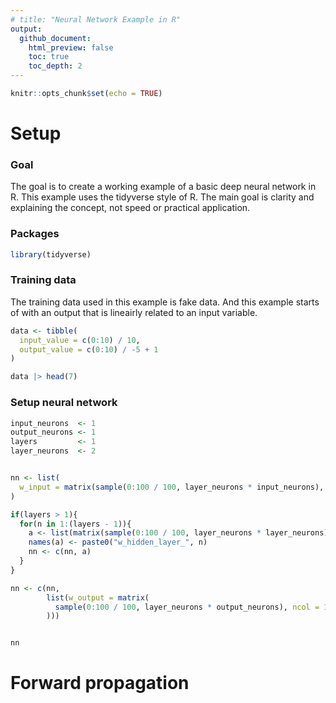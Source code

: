 ```yaml
---
# title: "Neural Network Example in R"
output: 
  github_document:
    html_preview: false
    toc: true
    toc_depth: 2
---
```


```r
knitr::opts_chunk$set(echo = TRUE)
```

# Setup

### Goal
The goal is to create a working example of a basic deep neural network in R.
This example uses the tidyverse style of R. The main goal is clarity and explaining the concept, not speed or practical application.

### Packages
```r
library(tidyverse)
```


### Training data
The training data used in this example is fake data. And this example starts of with an output that is lineairly related to an input variable.
```r
data <- tibble(
  input_value = c(0:10) / 10,
  output_value = c(0:10) / -5 + 1
)

data |> head(7)
```


### Setup neural network
```r
input_neurons  <- 1
output_neurons <- 1
layers         <- 1
layer_neurons  <- 2


nn <- list(
  w_input = matrix(sample(0:100 / 100, layer_neurons * input_neurons), nrow = 1)
)

if(layers > 1){
  for(n in 1:(layers - 1)){
    a <- list(matrix(sample(0:100 / 100, layer_neurons * layer_neurons), nrow = layer_neurons))
    names(a) <- paste0("w_hidden_layer_", n)
    nn <- c(nn, a)
  }
}

nn <- c(nn,
        list(w_output = matrix(
          sample(0:100 / 100, layer_neurons * output_neurons), ncol = 1
        )))


nn
```


# Forward propagation
